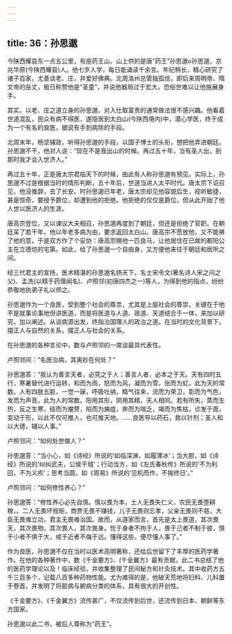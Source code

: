 ```yaml
---
---
---
```

title: 36：孙思邈
---



今陕西耀县东一点五公里，有座药王山，山上供的是唐“药王”孙思邈o孙思邈，京兆华原(今陕西耀县)人。他七岁人学，每日能诵读千余言。年纪稍长，精心研究了诸子百家，尤善谈老、庄，并爱好佛典。北周洛州总管独孤信，即后来周明帝、隋文帝的岳丈，极日称赞他是“圣童”，并说他器局过于宏大，恐俗世难以让他施展身手。

其实，以老、庄之道立身的孙思邈，对入仕取富贵的通常做法很不感兴趣。他看着世道混乱，民众有病不得医，遂隐居到太白山(今陕西境内)中，潜心学医，终于成为一个有名的良医，据说有手到病除的手段。

北周末年，杨坚辅政，听得孙思邈的手段，以国子博士的头衔，想把他弄进朝廷。孙思邈不干，他对人说：“现在不是我出山的时候。再过五十年，当有圣人出，到那时我才会入世济人。”

再过五十年，正是唐太宗君临天下的时候，由此有人称孙思邈有预见。实际上，孙思邈不过是根据当时的情形判断，五十年后，世道当进人太平时代。唐太宗下诏召见，他没推辞，去了长安。时孙思邈已年老，唐太宗却见他容貌后生，视听敏捷，甚是惊奇，要授予爵位，却遭到他的拒绝。他拒绝的仅仅是爵位，但从此开始了他人世以医济人的生涯。

唐高宗登位，又以谏议大夫相召，孙思邈再度到了朝廷，但还是拒绝了官职。在朝廷呆了若干年，他以年老多病为由，要求返回太白山。唐高宗不愿放他，又不能拂了他的意，于是双方作了个妥协：唐高宗赐他一匹良马，让他居住在已故的都阳公主在立德坊的宅第。如此，给了孙思邈一个自由身，又方便他来往于朝廷和居所之间。

经三代君主的宣扬，医术精湛的孙思邈名扬天下。名士宋令文(著名诗人宋之问之父)、孟洗(以精于药理闻名)、卢照邻(初唐四杰之一)等人，为得到他的指点，纷纷恭敬地执弟子礼以师之。

孙思邈作为一个良医，受到整个社会的尊祟，尤其是上层社会的尊崇，关键在于他不是就事论事地但讲医道，而是将医道与人道、政道、天道结合于一体，来加以研究，加以阐述。从谈病源出发，终指治国理人的政治之道。在当时的文化背景下，摆正人与自然的关系，摆正人与社会的关系。

在孙思邈的各种言论中，数与卢照邻的一席谈最具代表性。

卢照邻间：“名医治病，其奥妙在何处？”

孙思邈答：“我认为善言天者，必究之于人；善言人者，必本之于天。天有四时五行，寒暑替代进行运转，和而为雨，怒而为风，凝而为雪，张而为虹，此为天的常数。人有四肢五脏，一觉一寐，呼吸吐纳，精气往来，流而为荣卫，彰而为气色，发而为声音，此为人的常数。阳用其形，阴用其精，天人相同。若有所失，蒸而生热，反之生寒，结而为瘤赘，陷而为痈疽，奔而为喘乏，竭而为焦枯，诊发于面，变动于形，以此不仅可推人，也可推天地。……良医导以药石，救以针剂；圣人和以大德，辅以人事。”

卢照邻问：“如何处世做人？”

孙思邈答：“当小心，如《诗经》所说的‘如临深渊，如履薄冰’；当大胆，如《诗经》所说的‘纠纠武夫，公侯干城’；行动当方，如《左氏春秋传》所说的‘不为利回，不为义疚’；思考当圆，如《周易》所说的‘见机而作，不挨终日’。”

卢照邻问：“如何修性养心？”

孙思邈答：“修性养心必先自慎。慎以畏为本，士人无畏失仁义，农民无畏堕耕稼，。二人无畏坏规矩，商贾无畏不赚钱，儿子无畏则忘孝，父亲无畏则不慈，大臣无畏难立功，君主无畏难治国。故而，从道家而言，首先是太上畏道，其次畏天，其次畏物，其次畏人，其次畏身。忧于身者不拘于人，畏于己者不制于彼，慎于小者不俱于大，戒于近者不侮于远。懂得这些，便尽懂人事了。”

作为良医，孙思邈不仅在当时以医术高明著称，还给后世留下了丰厚的医药学著作。在他的各种著作中，数《千金要方》、(千金翼方》最有贡献。此二书总结了他的医药学理论以及！临床经验，并收集整理了民间秘方和针灸技术。其中收药方五千三百多个，记载八百多种药物性能。尤为难得的是，他破天荒地将妇科、儿科置于卷首，并发明了将脏病与腑病分类的体系，具有很大的开创性。

《千金要方》、《千金翼方》流传甚广，不仅流传到后世，还流传到日本、朝鲜等东方国家。

孙思邈以此二书，被后人尊称为“药王”。